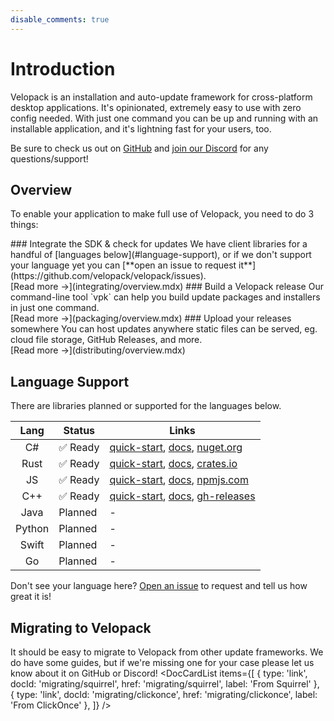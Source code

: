 ```yaml
---
disable_comments: true
---
```


# Introduction
Velopack is an installation and auto-update framework for cross-platform desktop applications. It's opinionated, extremely easy to use with zero config needed. With just one command you can be up and running with an installable application, and it's lightning fast for your users, too.

Be sure to check us out on [GitHub](https://github.com/velopack/velopack) and [join our Discord](https://discord.gg/CjrCrNzd3F) for any questions/support!

## Overview
To enable your application to make full use of Velopack, you need to do 3 things:

<FancyStep step={1}>
### Integrate the SDK & check for updates
We have client libraries for a handful of [languages below](#language-support), or if we don't support your language yet you can [**open an issue to request it**](https://github.com/velopack/velopack/issues). <br/>
[Read more →](integrating/overview.mdx)
</FancyStep>

<FancyStep step={2}>
### Build a Velopack release
Our command-line tool `vpk` can help you build update packages and installers in just one command. <br/>
[Read more →](packaging/overview.mdx)
</FancyStep>

<FancyStep step={3} noline>
### Upload your releases somewhere
You can host updates anywhere static files can be served, eg. cloud file storage, GitHub Releases, and more. <br/>
[Read more →](distributing/overview.mdx)
</FancyStep>

## Language Support
There are libraries planned or supported for the languages below.

| Lang | Status | Links |
|:-:|---|---|
| C# | ✅ Ready | [quick-start](./getting-started/csharp.mdx), [docs](./reference/cs/Velopack/), [nuget.org](https://nuget.org/packages/velopack) |
| Rust | ✅ Ready | [quick-start](./getting-started/rust.mdx), [docs](https://docs.rs/velopack), [crates.io](https://crates.io/crates/velopack) |
| JS | ✅ Ready | [quick-start](./getting-started/electron.mdx), [docs](./reference/js), [npmjs.com](https://www.npmjs.com/package/velopack) |
| C++ | ✅ Ready | [quick-start](./getting-started/cpp.mdx), [docs](./reference/cpp), [gh-releases](https://github.com/velopack/velopack/releases) |
| Java | Planned | - | - |
| Python | Planned | - | - |
| Swift | Planned | - | - | 
| Go | Planned | - | - |

Don't see your language here? [Open an issue](https://github.com/velopack/velopack/issues/new) to request and tell us how great it is!

## Migrating to Velopack
It should be easy to migrate to Velopack from other update frameworks. We do have some guides, but if we're missing one for your case please let us know about it on GitHub or Discord!
<DocCardList items={[
    { type: 'link', docId: 'migrating/squirrel', href: 'migrating/squirrel', label: 'From Squirrel' },
    { type: 'link', docId: 'migrating/clickonce', href: 'migrating/clickonce', label: 'From ClickOnce' },
]} />